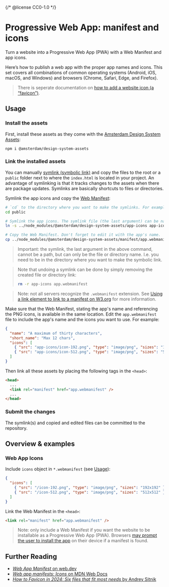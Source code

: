{/* @license CC0-1.0 */}


<Meta title="Docs/Developer Guide/Web App" />

# Progressive Web App: manifest and icons

Turn a website into a Progressive Web App (PWA) with a Web Manifest and app icons.

Here’s how to publish a web app with the proper app names and icons.
This set covers all combinations of common operating systems (Android, iOS, macOS, and Windows) and browsers (Chrome, Safari, Edge, and Firefox).

> There is seperate documentation on [how to add a website icon (a “favicon”)](/docs/docs-assets-web-app--docs).

## Usage

### Install the assets

First, install these assets as they come with the [Amsterdam Design System Assets](https://www.npmjs.com/package/@amsterdam/design-system-assets):

```sh
npm i @amsterdam/design-system-assets
```

### Link the installed assets

You can manually [symlink (symbolic link)](https://en.wikipedia.org/wiki/Symbolic_link#POSIX_and_Unix-like_operating_systems) and copy the files to the root or a `public` folder next to where the `index.html` is located in your project.
An advantage of symlinking is that it tracks changes to the assets when there are package updates. Symlinks are basically shortcuts to files or directories.

Symlink the app icons and copy the [Web Manifest](https://github.com/Amsterdam/design-system/tree/develop/proprietary/assets/app.manifest):

```sh
# `cd` to the directory where you want to make the symlinks. For example:
cd public

# Symlink the app icons. The symlink file (the last argument) can be named anything you like.
ln -s ../node_modules/@amsterdam/design-system-assets/app-icons app-icons

# Copy the Web Manifest. Don't forget to edit it with the app's name.
cp ../node_modules/@amsterdam/design-system-assets/manifest/app.webmanifest app.webmanifest
```

> Important: the symlink, the last argument in the above command, cannot be a path, but can only be the file or directory name.
> I.e. you need to be in the directory where you want to make the symbolic link.

> Note that undoing a symlink can be done by simply removing the created file or directory link:
>
> ```sh
> rm -r app-icons app.webmanifest
> ```

> Note: not all servers recognize the `.webmanifest` extension.
> See [Using a link element to link to a manifest on W3.org](https://www.w3.org/TR/appmanifest/#using-a-link-element-to-link-to-a-manifest) for more information.

Make sure that the Web Manifest, stating the app's name and referencing the PNG icons, is available in the same location.
Edit the `app.webmanifest` file to include the app's name and the icons you want to use.
For example:

```json
{
  "name": "A maximum of thirty characters",
  "short_name": "Max 12 chars",
  "icons": [
    { "src": "app-icons/icon-192.png", "type": "image/png", "sizes": "192x192" },
    { "src": "app-icons/icon-512.png", "type": "image/png", "sizes": "512x512" }
  ]
}
```

Then link all these assets by placing the following tags in the `<head>`:

```html
<head>
  ...
  <link rel="manifest" href="app.webmanifest" />
  ...
</head>
```

### Submit the changes

The symlink(s) and copied and edited files can be committed to the repository.

## Overview & examples

### Web App Icons

<WebAppIcons />

Include `icons` object in `*.webmanifest` (see [Usage](#usage)):

```json
{
  "icons": [
    { "src": "/icon-192.png", "type": "image/png", "sizes": "192x192" },
    { "src": "/icon-512.png", "type": "image/png", "sizes": "512x512" }
  ]
}
```

Link the Web Manifest in the `<head>`:

```html
<link rel="manifest" href="app.webmanifest" />
```

> Note: only include a Web Manifest if you want the website to be installable as a Progressive Web App (PWA).
> Browsers [may prompt the user to install the app](https://web.dev/learn/pwa/installation-prompt) on their device if a manifest is found.

## Further Reading

- [_Web App Manifest_ on web.dev](https://web.dev/learn/pwa/web-app-manifest)
- [_Web app manifests: Icons_ on MDN Web Docs](https://developer.mozilla.org/en-US/docs/Web/Manifest/icons)
- [_How to Favicon in 2024: Six files that fit most needs_ by Andrey Sitnik](https://evilmartians.com/chronicles/how-to-favicon-in-2021-six-files-that-fit-most-needs)
